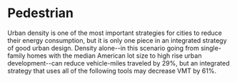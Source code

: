 # Pedestrian

Urban density is one of the most important strategies for cities to reduce their energy consumption, but it is only one piece in an integrated strategy of good urban design. Density alone--in this scenario going from single-family homes with the median American lot size to high rise urban development--can reduce vehicle-miles traveled by 29%, but an integrated strategy that uses all of the following tools may decrease VMT by 61%.